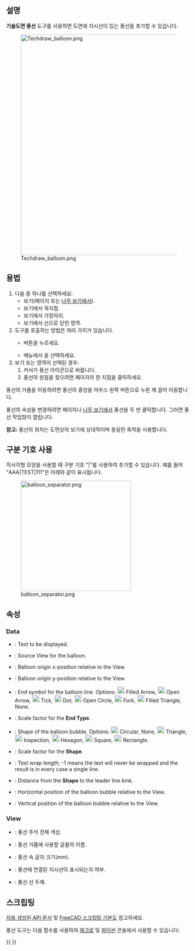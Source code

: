 <languages/>

{{Docnav
|[[TechDraw_ExtensionCreateVertChamferDimension/ko|수직 모따기 치수]]
|[[TechDraw_AxoLengthDimension|AxoLengthDimension]]
|[[TechDraw_Workbench/ko|기술도면 작업대]]
|IconL=TechDraw_ExtensionCreateVertChamferDimension.svg
|IconR=TechDraw_AxoLengthDimension.svg
|IconC=Workbench_TechDraw.svg
}}

{{GuiCommand
|Name=기술도면 풍선
|MenuLocation=기술도면 → 주석→ 풍선 주석 삽입
|Workbenches=[[TechDraw_Workbench/ko|기술도면 작업대]]
|Version=0.19
|SeeAlso=[[TechDraw_Annotation/ko|기술도면 주석]]
}}

<span id="Description"></span>
==설명==

'''기술도면 풍선''' 도구를 사용하면 도면에 지시선이 있는 풍선을 추가할 수 있습니다.

[[Image:Techdraw_balloon.png|600px]]

<span id="Usage"></span>
==용법==

# 다음 중 하나를 선택하세요:
#* 보기(페이지 또는 [[Tree_view/ko|나무 보기]]에서).
#* 보기에서 꼭지점.
#* 보기에서 가장자리.
#* 보기에서 선으로 닫힌 영역.
# 도구를 호출하는 방법은 여러 가지가 있습니다.
#* {{Button|[[Image:TechDraw_Balloon.svg|16px]] 풍선 주석 삽입}} 버튼을 누르세요.
#* 메뉴에서 {{MenuCommand|기술도면→ 주석 → [[Image:TechDraw_Balloon.svg|16px]] 풍선 주석 삽입}}을 선택하세요.
# 보기 또는 영역이 선택된 경우:
## 커서가 풍선 아이콘으로 바뀝니다.
## 풍선의 원점을 찾으려면 페이지의 한 지점을 클릭하세요.

풍선의 거품을 이동하려면 풍선의 중앙을 마우스 왼쪽 버튼으로 누른 채 끌어 이동합니다.

풍선의 속성을 변경하려면 페이지나 [[Tree_view/ko|나무 보기]]에서 풍선을 두 번 클릭합니다. 그러면 풍선 작업창이 열립니다.

'''참고:''' 풍선의 위치는 도면상의 보기에 상대적이며 동일한 축척을 사용합니다.

<span id="Using_separators"></span>
== 구분 기호 사용 ==

직사각형 모양을 사용할 때 구분 기호 "|"를 사용하여 추가할 수 있습니다. 예를 들어 "AAA|TEST|111"은 아래와 같이 표시됩니다.

[[File:balloon_separator.png|300px]]

<span id="Properties"></span>
==속성==

=== Data ===

* {{PropertyData|Text}}: Text to be displayed.
* {{PropertyData|Source View}}: Source View for the balloon.
* {{PropertyData|Origin X}}: Balloon origin x-position relative to the View.
* {{PropertyData|Origin Y}}: Balloon origin y-position relative to the View.
* {{PropertyData|End Type}}: End symbol for the balloon line. Options: [[Image:Arrowfilled.svg|20px]] Filled Arrow, [[Image:Arrowopen.svg|20px]] Open Arrow, [[Image:Arrowtick.svg|20px]] Tick, [[Image:Arrowdot.svg|20px]] Dot, [[Image:arrowopendot.svg|20px]] Open Circle, [[Image:arrowfork.svg|20px]] Fork, [[Image:arrowpyramid.svg|20px]] Filled Triangle, None.
* {{PropertyData|End Type Scale}}: Scale factor for the '''End Type'''.
* {{PropertyData|Bubble Shape}}: Shape of the balloon bubble. Options: [[Image:Circular.svg|20px]] Circular, None, [[Image:Triangle.svg|20px]] Triangle, [[Image:Inspection.svg|20px]] Inspection, [[Image:Hexagon.svg|20px]] Hexagon, [[Image:TechDraw_Square.svg|20px]] Square, [[Image:Rectangle.svg|20px]] Rectangle.
* {{PropertyData|Shape Scale}}: Scale factor for the '''Shape'''.
* {{PropertyData|Text Wrap}}: Text wrap length; -1 means the text will never be wrapped and the result is in every case a single line.
* {{PropertyData|Kink Length}}: Distance from the '''Shape''' to the leader line kink.
* {{PropertyData|X}}: Horizontal position of the balloon bubble relative to the View.
* {{PropertyData|Y}}: Vertical position of the balloon bubble relative to the View.

=== View ===

* {{PropertyView|Color}}: 풍선 주석 전체 색상.
* {{PropertyView|Font}}: 풍선 거품에 사용할 글꼴의 이름.
* {{PropertyView|Fontsize}}: 풍선 속 글자 크기(mm).
* {{PropertyView|Line Visible}}: 풍선에 연결된 지시선이 표시되는지 여부.
* {{PropertyView|Line Width}}: 풍선 선 두께.

<span id="Scripting"></span>
==스크립팅==

[https://freecad.github.io/SourceDoc/ 자동 생성된 API 문서] 및 [[FreeCAD_Scripting_Basics/ko|FreeCAD 스크립팅 기본]]도 참고하세요.

풍선 도구는 다음 함수를 사용하여 [[Macros/ko|매크로]] 및 [[Python/ko|파이썬]] 콘솔에서 사용할 수 있습니다:

{{Code|code=
bal1 = FreeCAD.ActiveDocument.addObject('TechDraw::DrawViewBalloon','Balloon')
rc = page.addView(bal1)
}}


{{Docnav
|[[TechDraw_ExtensionCreateVertChamferDimension/ko|수직 모따기 치수]]
|[[TechDraw_AxoLengthDimension|AxoLengthDimension]]
|[[TechDraw_Workbench/ko|기술도면 작업대]]
|IconL=TechDraw_ExtensionCreateVertChamferDimension.svg
|IconR=TechDraw_AxoLengthDimension.svg
|IconC=Workbench_TechDraw.svg
}}

{{TechDraw_Tools_navi{{#translation:}}}}
{{Userdocnavi{{#translation:}}}}